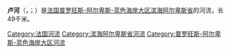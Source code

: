 {{noteTA|G1=法国地名}}
{{Infobox river
  | name              = 卢河<br>Loup
  | name_native       = 
  | name_native_lang  = fr
  | image             = Gorges_du_Loup.jpg
  | image_caption     = 
  | map               = Loup (rivière).png
  | source1_location  = 欧迪贝格山（Montagne de l'Audibergue）
  | source1_coordinates= {{coord|43|46|3|N|6|47|20|E|region:FR}}
  | mouth_location    = [[地中海|地中海]]
  | mouth_coordinates = {{coord|43|38|35|N|7|8|41|E|region:FR|display=inline,title}}
  | subdivision_type1 = 国家
  | subdivision_name1 = {{FR}}
  | length            = {{convert|49|km|mi|abbr=on}}
  | source1_elevation = 
  | discharge1_avg    = 
  | basin_size        = {{convert|289|km2|abbr=on}}
}}
'''卢河'''（{{lang-fr|Loup}}，{{IPA-fr|lu|lang|LL-Q150 (fra)-Lepticed7-Loup.wav}}；{{lang-oc|Lop}}）是[[法国|法国]][[普罗旺斯-阿尔卑斯-蓝色海岸大区|普罗旺斯-阿尔卑斯-蓝色海岸大区]][[滨海阿尔卑斯省|滨海阿尔卑斯省]]的河流，长49千米。

[[Category:法国河流|Category:法国河流]]
[[Category:滨海阿尔卑斯省河流|Category:滨海阿尔卑斯省河流]]
[[Category:普罗旺斯-阿尔卑斯-蓝色海岸大区河流|Category:普罗旺斯-阿尔卑斯-蓝色海岸大区河流]]